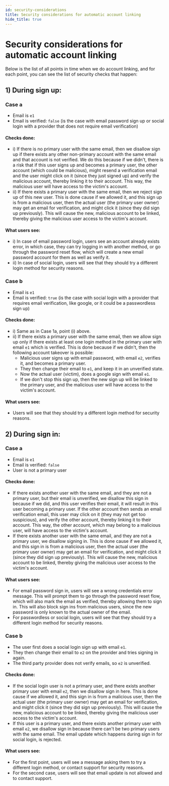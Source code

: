 ```yaml
---
id: security-considerations
title: Security considerations for automatic account linking
hide_title: true
---
```


<!-- COPY DOCS -->
<!-- ./thirdpartyemailpassword/common-customizations/account-linking/security-considerations.mdx -->


<MultiTenancyPaidBanner />

# Security considerations for automatic account linking

Below is the list of all points in time when we do account linking, and for each point, you can see the list of security checks that happen:

## 1) During sign up:

### Case a
- Email is `e1`
- Email is verified: `false` (is the case with email password sign up or social login with a provider that does not require email verification)

#### Checks done:
- i) If there is no primary user with the same email, then we disallow sign up if there exists any other non-primary account with the same email and that account is not verified. We do this because if we didn't, there is a risk that if this user signs up and becomes a primary user, the other account (which could be malicious), might resend a verification email and the user might click on it (since they just signed up) and verify the malicious account, thereby linking it to their account. This way, the malicious user will have access to the victim's account.
- ii) If there exists a primary user with the same email, then we reject sign up of this new user. This is done cause if we allowed it, and this sign up is from a malicious user, then the actual user (the primary user owner) may get an email for verification, and might click it (since they did sign up previously). This will cause the new, malicious account to be linked, thereby giving the malicious user access to the victim's account. 

#### What users see: 
- i) In case of email password login, users see an account already exists error, in which case, they can try logging in with another method, or go through the password reset flow, which will create a new email password account for them as well as verify it.
- ii) In case of social login, users will see that they should try a different login method for security reasons.

### Case b

- Email is `e1`
- Email is verified: `true` (is the case with social login with a provider that requires email verification, like google, or it could be a passwordless sign up)

#### Checks done:
- i) Same as in Case 1a, point (i) above.
- ii) If there exists a primary user with the same email, then we allow sign up only if there exists at least one login method in the primary user with email `e1` which is verified. This is done because if we didn't, then the following account takeover is possible:
    - Malicious user signs up with email password, with email `e2`, verifies it, and becomes a primary user.
    - They then change their email to `e1`, and keep it in an unverified state.
    - Now the actual user (victim), does a google sign with email `e1`.
    - If we don't stop this sign up, then the new sign up will be linked to the primary user, and the malicious user will have access to the victim's account.

#### What users see: 
- Users will see that they should try a different login method for security reasons.

## 2) During sign in:
### Case a
- Email is `e1`
- Email is verified: `false`
- User is not a primary user

#### Checks done:
- If there exists another user with the same email, and they are not a primary user, but their email is unverified, we disallow this sign in because if we did, and this user verifies their email, it will result in this user becoming a primary user. If the other account then sends an email verification email, this user may click on it (they may not get too suspicious), and verify the other account, thereby linking it to their account. This way, the other account, which may belong to a malicious user, will have access to the victim's account.
- If there exists another user with the same email, and they are not a primary user, we disallow signing in. This is done cause if we allowed it, and this sign in is from a malicious user, then the actual user (the primary user owner) may get an email for verification, and might click it (since they did sign up previously). This will cause the new, malicious account to be linked, thereby giving the malicious user access to the victim's account. 

#### What users see:
- For email password sign in, users will see a wrong credentials error message. This will prompt them to go through the password reset flow, which will also mark the email as verified, thereby allowing them to sign in. This will also block sign ins from malicious users, since the new password is only known to the actual owner of the email.
- For passwordless or social login, users will see that they should try a different login method for security reasons.

### Case b
- The user first does a social login sign up with email `e1`.
- They then change their email to `e2` on the provider and tries signing in again.
- The third party provider does not verify emails, so `e2` is unverified.

#### Checks done:
- If the social login user is not a primary user, and there exists another primary user with email `e2`, then we disallow sign in here. This is done cause if we allowed it, and this sign in is from a malicious user, then the actual user (the primary user owner) may get an email for verification, and might click it (since they did sign up previously). This will cause the new, malicious account to be linked, thereby giving the malicious user access to the victim's account.
- If this user is a primary user, and there exists another primary user with email `e2`, we disallow sign in because there can't be two primary users with the same email. The email update which happens during sign in for social login, is rejected.

#### What users see:
- For the first point, users will see a message asking them to try a different login method, or contact support for security reasons.
- For the second case, users will see that email update is not allowed and to contact support.